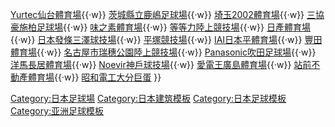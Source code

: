 {{Navbox
|name=日本職業足球聯賽第一級球隊主場
|title=[[2020年日本職業足球聯賽]][[日本職業足球甲級聯賽|第一級]]球隊主場
|list1={{nowrap begin}}[[札幌巨蛋]]{{·w}} [[Yurtec仙台體育場]]{{·w}} [[茨城縣立鹿嶋足球場]]{{·w}} [[埼玉2002體育場]]{{·w}} [[日立柏足球場|三協豪施柏足球場]]{{·w}} [[東京體育場|味之素體育場]]{{·w}} [[等等力陸上競技場]]{{·w}} [[橫濱國際綜合競技場|日產體育場]]{{·w}} [[三澤公園球場|日本發條三澤球技場]]{{·w}} [[平塚競技場]]{{·w}} [[IAI日本平體育場]]{{·w}} [[豐田體育場]]{{·w}} [[名古屋市瑞穗公園陸上競技場]]{{·w}} [[市立吹田足球場|Panasonic吹田足球場]]{{·w}} [[長居陸上競技場|洋馬長居體育場]]{{·w}} [[御崎公園球技場|Noevir神戶球技場]]{{·w}} [[廣島廣域公園陸上競技場|愛電王廣島體育場]]{{·w}} [[鳥栖體育場|站前不動產體育場]]{{·w}} [[大分體育公園綜合競技場|昭和電工大分巨蛋]] {{nowrap end}}
}}<noinclude>
[[Category:日本足球場]]
[[Category:日本建筑模板]]
[[Category:日本足球模板]]
[[Category:亚洲足球模板]]

<noinclude>
